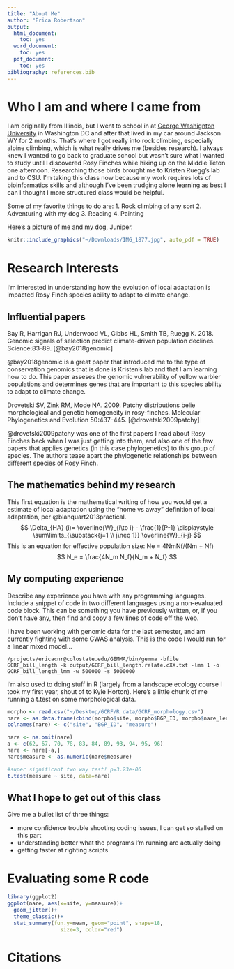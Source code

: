 ```yaml
---
title: "About Me"
author: "Erica Robertson"
output:
  html_document:
    toc: yes
  word_document:
    toc: yes
  pdf_document:
    toc: yes
bibliography: references.bib
---
```


# Who I am and where I came from
I am originally from Illinois, but I went to school in at [George Washignton University](https://www.gwu.edu/) in Washington DC and after that lived in my car around Jackson WY for 2 months. That's where I got really into rock climbing, especially alpine climbing, which is what really drives me (besides research). I always knew I wanted to go back to graduate school but wasn't sure what I wanted to study until I discovered Rosy Finches while hiking up on the Middle Teton one afternoon. Researching those birds brought me to Kristen Ruegg's lab and to CSU. I'm taking this class now because my work requires lots of bioinformatics skills and although I've been trudging alone learning as best I can I thought I more structured class would be helpful.

Some of my favorite things to do are:
1. Rock climbing of any sort
2. Adventuring with my dog
3. Reading
4. Painting

Here's a picture of me and my dog, Juniper.

```r
knitr::include_graphics("~/Downloads/IMG_1877.jpg", auto_pdf = TRUE)
```

# Research Interests

I'm interested in understanding how the evolution of local adaptation is impacted Rosy Finch species ability to adapt to climate change.

## Influential papers


Bay R, Harrigan RJ, Underwood VL, Gibbs HL, Smith TB, Ruegg K. 2018. Genomic signals of selection predict climate-driven population declines. Science:83-89.
[@bay2018genomic]

@bay2018genomic is a great paper that introduced me to the type of conservation genomics that is done is Kristen's lab and that I am learning how to do. This paper asseses the genomic vulnerability of yellow warbler populations and determines genes that are important to this species ability to adapt to climate change.

Drovetski SV, Zink RM, Mode NA. 2009. Patchy distributions belie morphological and genetic homogeneity in rosy-finches. Molecular Phylogenetics and Evolution 50:437-445.
[@drovetski2009patchy]

@drovetski2009patchy was one of the first papers I read about Rosy Finches back when I was just getting into them, and also one of the few papers that applies genetics (in this case phylogenetics) to this group of species. The authors tease apart the phylogenetic relationships between different species of Rosy Finch.

## The mathematics behind my research

This first equation is the mathematical writing of how you would get a estimate of local adaptation using the "home vs away" definition of local adaptation, per @blanquart2013practical.
$$
\Delta_{HA} (i)= \overline{W}_{i\to i} - \frac{1}{P-1} \displaystyle \sum\limits_{\substack{j=1 \\ j\neq 1}} \overline{W}_{i-j}
$$
This is an equation for effective population size:
Ne = 4NmNf/(Nm + Nf)
$$
N_e = \frac{4N_m N_f}{N_m + N_f}
$$

## My computing experience

Describe any experience you have with any programming languages.
Include a snippet of code in two different languages using a
non-evaluated code block.  This can be something you have previously
written, or, if you don't have any, then find and copy a few lines of code
off the web.

I have been working with genomic data for the last semester, and am currently fighting with some GWAS analysis. This is the code I would run for a linear mixed model...
```{}
/projects/ericacnr@colostate.edu/GEMMA/bin/gemma -bfile GCRF_bill_length -k output/GCRF_bill_length.relate.cXX.txt -lmm 1 -o GCRF_bill_length_lmm -w 500000 -s 5000000
```

I'm also used to doing stuff in R (largely from a landscape ecology course I took my first year, shout of to Kyle Horton). Here's a little chunk of me running a t.test on some morphological data.

```r
morpho <- read.csv("~/Desktop/GCRF/R data/GCRF_morphology.csv")
nare <- as.data.frame(cbind(morpho$site, morpho$BGP_ID, morpho$nare_length))
colnames(nare) <- c("site", "BGP_ID", "measure")

nare <- na.omit(nare)
a <- c(62, 67, 70, 78, 83, 84, 89, 93, 94, 95, 96)
nare <- nare[-a,]
nare$measure <- as.numeric(nare$measure)

#super significant two way test! p=3.23e-06
t.test(measure ~ site, data=nare)
```

## What I hope to get out of this class

Give me a bullet list of three things:

* more confidence trouble shooting coding issues, I can get so stalled on this part
* understanding better what the programs I'm running are actually doing
* getting faster at righting scripts

# Evaluating some R code

```r
library(ggplot2)
ggplot(nare, aes(x=site, y=measure))+
  geom_jitter()+
  theme_classic()+
  stat_summary(fun.y=mean, geom="point", shape=18,
                 size=3, color="red")
```

# Citations


